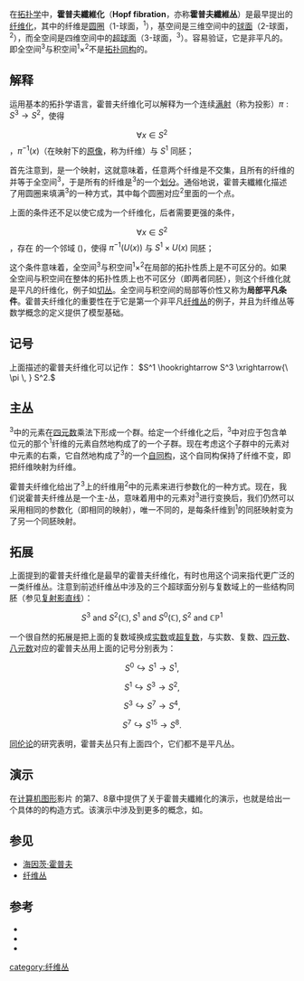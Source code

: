 在[[拓扑学|拓扑学]]中，'''霍普夫纖維化'''（'''Hopf fibration'''，亦称'''霍普夫纖維丛'''）是最早提出的[[纤维化_(数学)|纤维化]]，其中的纤维是[[圆圈|圆圈]]（1-球面，{{mvar|S}}<sup>1</sup>），基空间是三维空间中的[[球面|球面]]（2-球面，{{mvar|S}}<sup>2</sup>），而全空间是四维空间中的[[超球面|超球面]]（3-球面，{{mvar|S}}<sup>3</sup>）。容易验证，它是非平凡的。即全空间{{mvar|S}}<sup>3</sup>与积空间{{mvar|S}}<sup>1</sup>×{{mvar|S}}<sup>2</sup>不是[[同胚|拓扑同构]]的。

==解释==
运用基本的拓扑学语言，霍普夫纤维化可以解释为一个连续[[满射|满射]]（称为投影）<math>\pi: S^3\rightarrow S^2</math>，使得
:<math>\forall x\in S^2</math>，<math>\pi^{-1}(x)</math>（{{mvar|x}}在映射{{mvar|π}}下的[[原像|原像]]，称为纤维）与 <math>S^1</math> 同胚；

首先注意到，{{mvar|π}}是一个映射，这就意味着，任意两个纤维是不交集，且所有的纤维的并等于全空间{{mvar|S}}<sup>3</sup>，于是所有的纤维是{{mvar|S}}<sup>3</sup>的一个[[不交并|划分]]。通俗地说，霍普夫纖維化描述了用圆圈来填满{{mvar|S}}<sup>3</sup>的一种方式，其中每个圆圈对应{{mvar|S}}<sup>2</sup>里面的一个点。

上面的条件还不足以使它成为一个纤维化，后者需要更强的条件，
:<math>\forall x\in S^2</math>，存在 {{mvar|x}} 的一个邻域 {{mvar|U}}({{mvar|x}})，使得 <math>\pi^{-1}(U(x))</math> 与 <math>S^1\times U(x)</math> 同胚；

这个条件意味着，全空间{{mvar|S}}<sup>3</sup>与积空间{{mvar|S}}<sup>1</sup>×{{mvar|S}}<sup>2</sup>在局部的拓扑性质上是不可区分的。如果全空间与积空间在整体的拓扑性质上也不可区分（即两者同胚），则这个纤维化就是平凡的纤维化，例子如[[切丛|切丛]]。全空间与积空间的局部等价性又称为'''局部平凡条件'''。霍普夫纤维化的重要性在于它是第一个非平凡[[纤维丛|纤维丛]]的例子，并且为纤维丛等数学概念的定义提供了模型基础。

==记号==
上面描述的霍普夫纤维化可以记作：
<math>S^1 \hookrightarrow S^3 \xrightarrow{\ \pi \, } S^2.</math>

==主丛==
{{mvar|S}}<sup>3</sup>中的元素在[[四元数|四元数]]乘法下形成一个群{{mvar|G}}。给定一个纤维化之后，{{mvar|S}}<sup>3</sup>中对应于包含单位元的那个{{mvar|S}}<sup>1</sup>纤维的元素自然地构成了{{mvar|G}}的一个子群{{mvar|H}}。现在考虑这个子群{{mvar|H}}中的元素对{{mvar|G}}中元素的右乘，它自然地构成了{{mvar|S}}<sup>3</sup>的一个[[自同构|自同构]]，这个自同构保持了纤维不变，即把纤维映射为纤维。

霍普夫纤维化给出了{{mvar|S}}<sup>3</sup>上的纤维用{{mvar|S}}<sup>2</sup>中的元素来进行参数化的一种方式。现在，我们说霍普夫纤维丛是一个主{{mvar|H}}-丛，意味着用{{mvar|H}}中的元素对{{mvar|S}}<sup>3</sup>进行变换后，我们仍然可以采用相同的参数化（即相同的映射{{mvar|π}}），唯一不同的，是每条纤维到{{mvar|S}}<sup>1</sup>的同胚映射变为了另一个同胚映射。

==拓展==
上面提到的霍普夫纤维化是最早的霍普夫纤维化，有时也用这个词来指代更广泛的一类纤维丛。注意到前述纤维丛中涉及的三个超球面分别与复数域上的一些结构同胚（参见[[复射影直线#作为复射影线|复射影直线]]）：
:<math>S^3 \text{ and } S^2(\mathbb{C}), S^1 \text{ and } S^0(\mathbb{C}), S^2 \text{ and } \mathbb{CP}^1</math>

一个很自然的拓展是把上面的复数域换成[[实数|实数]]或[[超复数|超复数]]，与实数、复数、[[四元数|四元数]]、[[八元数|八元数]]对应的霍普夫丛用上面的记号分别表为：
:<math>S^0 \hookrightarrow S^1 \rightarrow S^1,</math>
:<math>S^1 \hookrightarrow S^3 \rightarrow S^2,</math>
:<math>S^3 \hookrightarrow S^7 \rightarrow S^4,</math>
:<math>S^7 \hookrightarrow S^{15} \rightarrow S^8.</math>

[[同伦论|同伦论]]的研究表明，霍普夫丛只有上面四个，它们都不是平凡丛。

==演示==
在[[计算机图形|计算机图形]]影片 {{link-en|Dimensions  (动画)|Dimensions (animation)|Dimensions}} 的第7、8章中提供了关于霍普夫纖維化的演示，也就是给出一个具体的{{mvar|π}}的构造方式。该演示中涉及到更多的概念，如{{link-en|Villarceau circles|Villarceau circles}}。

==参见==
*[[海因茨·霍普夫|海因茨·霍普夫]]
*[[纤维丛|纤维丛]]

==参考==
*{{cite arXiv|last=Treisman|first=Zachary|eprint=0908.1205|title=A young person's guide to the Hopf fibration}}
* {{citation
    | first = J.F.|last= Adams
    | first2 = M.F.
    | year = 1966
    | title = K-Theory and the Hopf Invariant
    | journal = The Quarterly Journal of Mathematics
    | volume = 17
    | issue = 1
    | pages = 31–38|last2=Atiyah
    | doi = 10.1093/qmath/17.1.31
}}
*{{cite book | last = Husemoller | first = Dale | title = Fibre Bundles | publisher = Springer | edition = Third |location = New York | year=1994 | isbn=978-0-387-94087-8}}

[[category:纤维丛|category:纤维丛]]
